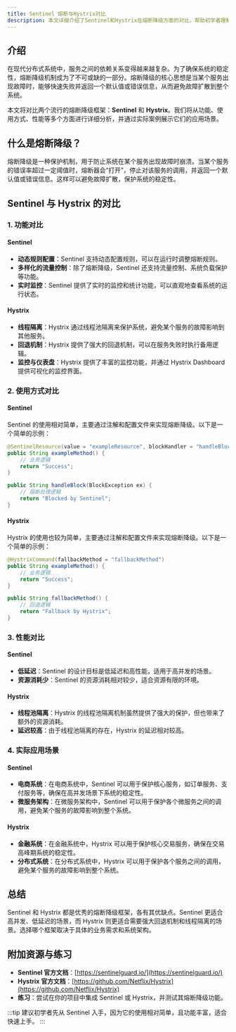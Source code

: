 ```yaml
---
title: Sentinel 熔断与Hystrix对比
description: 本文详细介绍了Sentinel和Hystrix在熔断降级方面的对比，帮助初学者理解两者的异同及其适用场景。
---
```


## 介绍

在现代分布式系统中，服务之间的依赖关系变得越来越复杂。为了确保系统的稳定性，熔断降级机制成为了不可或缺的一部分。熔断降级的核心思想是当某个服务出现故障时，能够快速失败并返回一个默认值或错误信息，从而避免故障扩散到整个系统。

本文将对比两个流行的熔断降级框架：**Sentinel** 和 **Hystrix**。我们将从功能、使用方式、性能等多个方面进行详细分析，并通过实际案例展示它们的应用场景。

## 什么是熔断降级？

熔断降级是一种保护机制，用于防止系统在某个服务出现故障时崩溃。当某个服务的错误率超过一定阈值时，熔断器会“打开”，停止对该服务的调用，并返回一个默认值或错误信息。这样可以避免故障扩散，保护系统的稳定性。

## Sentinel 与 Hystrix 的对比

### 1. 功能对比

#### Sentinel
- **动态规则配置**：Sentinel 支持动态配置规则，可以在运行时调整熔断规则。
- **多样化的流量控制**：除了熔断降级，Sentinel 还支持流量控制、系统负载保护等功能。
- **实时监控**：Sentinel 提供了实时的监控和统计功能，可以直观地查看系统的运行状态。

#### Hystrix
- **线程隔离**：Hystrix 通过线程池隔离来保护系统，避免某个服务的故障影响到其他服务。
- **回退机制**：Hystrix 提供了强大的回退机制，可以在服务失败时执行备用逻辑。
- **监控与仪表盘**：Hystrix 提供了丰富的监控功能，并通过 Hystrix Dashboard 提供可视化的监控界面。

### 2. 使用方式对比

#### Sentinel
Sentinel 的使用相对简单，主要通过注解和配置文件来实现熔断降级。以下是一个简单的示例：

```java
@SentinelResource(value = "exampleResource", blockHandler = "handleBlock")
public String exampleMethod() {
    // 业务逻辑
    return "Success";
}

public String handleBlock(BlockException ex) {
    // 熔断处理逻辑
    return "Blocked by Sentinel";
}
```

#### Hystrix
Hystrix 的使用也较为简单，主要通过注解和配置文件来实现熔断降级。以下是一个简单的示例：

```java
@HystrixCommand(fallbackMethod = "fallbackMethod")
public String exampleMethod() {
    // 业务逻辑
    return "Success";
}

public String fallbackMethod() {
    // 回退逻辑
    return "Fallback by Hystrix";
}
```

### 3. 性能对比

#### Sentinel
- **低延迟**：Sentinel 的设计目标是低延迟和高性能，适用于高并发的场景。
- **资源消耗少**：Sentinel 的资源消耗相对较少，适合资源有限的环境。

#### Hystrix
- **线程池隔离**：Hystrix 的线程池隔离机制虽然提供了强大的保护，但也带来了额外的资源消耗。
- **延迟较高**：由于线程池隔离的存在，Hystrix 的延迟相对较高。

### 4. 实际应用场景

#### Sentinel
- **电商系统**：在电商系统中，Sentinel 可以用于保护核心服务，如订单服务、支付服务等，确保在高并发场景下系统的稳定性。
- **微服务架构**：在微服务架构中，Sentinel 可以用于保护各个微服务之间的调用，避免某个服务的故障影响到整个系统。

#### Hystrix
- **金融系统**：在金融系统中，Hystrix 可以用于保护核心交易服务，确保在交易高峰期系统的稳定性。
- **分布式系统**：在分布式系统中，Hystrix 可以用于保护各个服务之间的调用，避免某个服务的故障影响到整个系统。

## 总结

Sentinel 和 Hystrix 都是优秀的熔断降级框架，各有其优缺点。Sentinel 更适合高并发、低延迟的场景，而 Hystrix 则更适合需要强大回退机制和线程隔离的场景。选择哪个框架取决于具体的业务需求和系统架构。

## 附加资源与练习

- **Sentinel 官方文档**：[https://sentinelguard.io/](https://sentinelguard.io/)
- **Hystrix 官方文档**：[https://github.com/Netflix/Hystrix](https://github.com/Netflix/Hystrix)
- **练习**：尝试在你的项目中集成 Sentinel 或 Hystrix，并测试其熔断降级功能。

:::tip
建议初学者先从 Sentinel 入手，因为它的使用相对简单，且功能丰富，适合快速上手。
:::